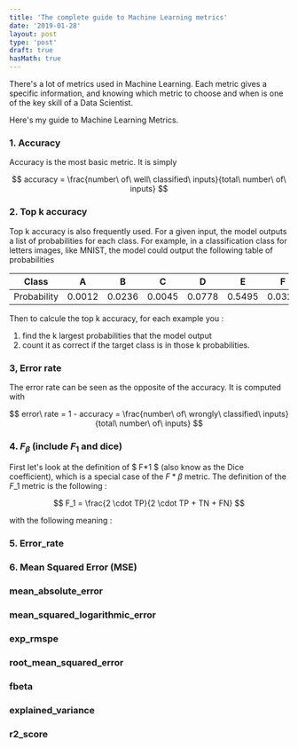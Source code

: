 ```yaml
---
title: 'The complete guide to Machine Learning metrics'
date: '2019-01-28'
layout: post
type: 'post'
draft: true
hasMath: true
---
```


There's a lot of metrics used in Machine Learning. Each metric gives a specific information, and knowing which metric to choose and when is one of the key skill of a Data Scientist.

Here's my guide to Machine Learning Metrics.

### 1. Accuracy

Accuracy is the most basic metric. It is simply

$$
accuracy = \frac{number\ of\ well\ classified\ inputs}{total\ number\ of\ inputs}
$$

### 2. Top k accuracy

Top k accuracy is also frequently used. For a given input, the model outputs a list of probabilities for each class. For example, in a classification class for letters images, like MNIST, the model could output the following table of probabilities

| Class       | A      | B      | C      | D      | E      | F      | G      | ... |
| ----------- | ------ | ------ | ------ | ------ | ------ | ------ | ------ | --- |
| Probability | 0.0012 | 0.0236 | 0.0045 | 0.0778 | 0.5495 | 0.0325 | 0.0287 |     |

Then to calcule the top k accuracy, for each example you :

1. find the k largest probabilities that the model output
2. count it as correct if the target class is in those k probabilities.

### 3, Error rate

The error rate can be seen as the opposite of the accuracy. It is computed with

$$
error\ rate = 1 - accuracy = \frac{number\ of\ wrongly\ classified\ inputs}{total\ number\ of\ inputs}
$$

### 4. $F_\beta$ (include $F_1$ and dice)

First let's look at the definition of $ F*1 $ (also know as the Dice coefficient), which is a special case of the $F*\beta$ metric. The definition of the $F\_1$ metric is the following :

$$
F_1 = \frac{2 \cdot TP}{2 \cdot TP + TN + FN}
$$

with the following meaning :

### 5. Error_rate

### 6. Mean Squared Error (MSE)

### mean_absolute_error

### mean_squared_logarithmic_error

### exp_rmspe

### root_mean_squared_error

### fbeta

### explained_variance

### r2_score
